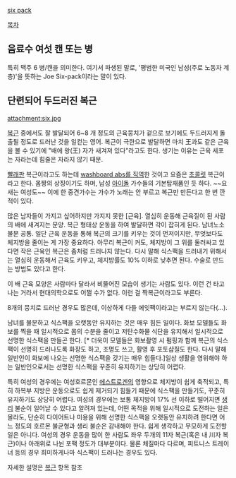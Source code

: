 [http://englishsamsam.tistory.com/entry/%EB%B3%B5%EA%B7%BC%EC%9D%B4-%EC%99%9C-%EC%8B%9D%EC%8A%A4%ED%8C%A9%EC%9D%B4%EC%A7%80 six pack]

[[목차]]

== 음료수 여섯 캔 또는 병 ==
특히 맥주 6 병/캔을 의미한다. 여기서 파생된 말로, '평범한 미국인 남성(주로 노동자 계층)'을 뜻하는 Joe Six-pack이라는 말이 있다.

== 단련되어 두드러진 복근 ==
attachment:six.jpg

[[복근]] 중에서도 잘 발달되어 6~8 개 정도의 근육뭉치가 겉으로 보기에도 두드러지게 돌출될 정도로 드러난 것을 일컫는 영어. 복근이 극한으로 발달하면 마치 王과도 같은 근육을 볼 수 있기에 "배에 왕(王) 자가 새겨져 있다"라고도 한다. 생기는 이유는 근육 세포는 자라는데 힘줄은 자라지 않기 때문. 

[[빨래판]] 복근이라고도 하는데 [http://englishsamsam.tistory.com/entry/%EB%B3%B5%EA%B7%BC%EC%9D%B4-%EC%99%9C-%EC%8B%9D%EC%8A%A4%ED%8C%A9%EC%9D%B4%EC%A7%80 washboard abs를 직역]한 것이고 요즘은 [[초콜릿]] 복근이라고 한다. 몸짱의 상징이기도 하며, 남성 [[아이돌]] 가수들의 기본탑재품인 듯 하다. ~~요새는 여성도~~ 이에 한 중견가수는 가수가 노래는 안 부르고 복근만 만든다고 한 번 깐 적이 있다.

많은 남자들이 가지고 싶어하지만 가지지 못한 [근육]. 열심히 운동해 근육질이 된 사람의 배에 새겨지는 문양. 복근 형태상 운동을 하여 발달하면 각이 잡히게 된다. 남녀노소 불문 공통. 일단 근육 운동을 통해 복근의 크기를 키우는 것이 먼저이지만, 무엇보다도 체지방을 줄이는 게 가장 중요하다. 아무리 복근이 커도, 체지방이 그 위를 둘러싸고 있다면 작은 근육인 복근은 좀처럼 드러나지 않는다. 다시 말해 식스팩을 드러내기 위해서는 열심히 운동해서 근육도 키우고, 체지방률도 10% 이하로 낮추면 된다. 수술로 만드는 방법도 있다고 한다.

이 배 근육 모양은 사람마다 달라서 비뚤어진 모습이 생기는 사람도 있다. 이런 건 타고 나는 거라서 현대의학으로도 어쩔 수가 없다. 이런 걸 짝복근이라고도 부른다.

8개의 뭉치로 드러난 경우도 많은데, 이상하게 다들 에잇팩이라고는 부르지 않는다(…).

남녀를 불문하고 식스팩을 오랫동안 유지하는 것은 매우 힘든 일이다. 화보 모델들도 화보를 찍을 때 일시적으로 몸의 수분을 줄이고 저탄수화물 식단을 유지해서 일시적으로 선명한 식스팩을 만들곤 한다. [* 더욱이 모델들은 화보촬영 시 펌핑과 함께 복근의 식스팩이 선명히 드러나도록 화장도 하고, 조명도 쓰고, 활영 후 포토샵질도 한다. 다시 말해 일반인이 화보에 나오는 선명한 식스팩을 갖기는 매우 힘들다.]일상 생활을 영위해야 하는 일반인으로서는 선명한 식스팩을 꾸준히 유지하기는 상당히 어렵다.

특히 여성의 경우에는 여성호르몬인 [[에스트로겐]]의 영향으로 체지방이 쉽게 축적되고, 특히 하복부 지방은 운동으로도 쉽게 제거되기 힘들기 때문에 식스팩을 만들기도, 꾸준히 유지하기도 상당히 어렵다. 여성의 경우에는 보통 체지방이 17% 선 이하로 떨어지면 [[생리]] 불순이 일어날 수 있다고 알려져 있는데, 어떤 목적을 위해 일시적으로 도전하는 일은 몰라도, 단순히 다이어트나 미용을 위해 선명한 식스팩을 오랫동안 유지하려 한다면 어느 정도의 호르몬 불균형과 생리 불순은 감내해야 한다. 쉽게 생각하고 무모하게 도전할 일은 아니다. 여성의 경우 운동을 많이 한 사람도 좌우 두개의 11자 복근(혹은 내 川자 복근)이나 아래위로 나뉜 포팩 정도가 대부분이다. 물론 체질마다 다르며, 피트니스 트레이너 등의 경우 희미하게나마 식스팩이 드러나는 경우도 있다.

자세한 설명은 [[복근]] 항목 참조
